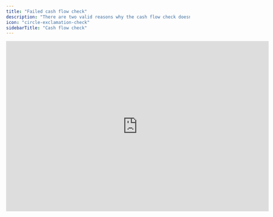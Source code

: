 ```yaml
---
title: "Failed cash flow check"
description: "There are two valid reasons why the cash flow check doesn't match"
icon: "circle-exclamation-check"
sidebarTitle: "Cash flow check"
---
```


<iframe width="720" height="467" src="https://www.loom.com/embed/80d5ad1c75634c85b6b00dc87d8f31dd?sid=100290ca-754b-45f2-b5e3-cdb96a7bb2d7" frameborder="0" webkitallowfullscreen mozallowfullscreen allowfullscreen />

## Overview

Even if you have set up your cash flow correctly, it may not match in specific periods due to two common reasons:

* Accumulated depreciation

* Retained earnings

These two accounts can create discrepancies in the cash flow statement because, by design, standard cash flow statements usually exclude them. Below, we explain why this mismatch happens and how you can mitigate it.&#x20;

<Tip>
  If you find that your cash flow check is wrong in *every* period, that generally indicates a broader modeling issue rather than a problem with just these two accounts.
</Tip>

## Basics

The cash flow statement captures changes from most balance sheet items, but it does not automatically account for:

* Accumulated depreciation

* Retained earnings

It also doesn’t directly include cash movements on the bank account itself (because calculating those movements is the entire purpose of the cash flow statement).

Therefore, if you record a transaction that affects any of the excluded accounts - along with a corresponding transaction on a typical balance sheet account - only half of the transaction will register in the cash flow statement. This omission causes the estimated cash flow to be incorrect.

If your cash flow check shows discrepancies for specific periods, but you believe your setup is fundamentally correct, follow these three steps:

<Steps>
  <Step title="Check retained earnings and accumulated depreciation">
    Review these line items for extraordinary or unusual transactions. Confirm whether these transactions should indeed be recognized outside the cash flow statement.
  </Step>

  <Step title="Identify the corresponding entries">
    Find the double entry (or offsetting transactions) linked to retained earnings or accumulated depreciation. Ensure that all parts of the transaction are accounted for in the cash flow statement where appropriate.
  </Step>

  <Step title="Manually adjust">
    Insert a manual adjustment line in your cash flow statement to compensate for the missing portion. Document the reason for this manual entry so that future reviewers (including you) understand why it was made.
  </Step>
</Steps>